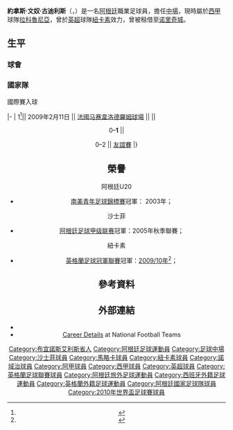 {{noteta
|G1=laliga
|G2=EPL
|T=zh-hans:霍纳斯·古铁雷斯;zh-hk:約拿斯·古迪利斯;zh-tw:霍納斯·古鐵雷斯;
|1=zh-hans:霍纳斯;zh-hk:約拿斯;zh-tw:霍納斯;
|2=zh-hans:曼努埃爾;zh-hk:文奴;zh-tw:曼努埃爾;
|3=zh-hans:萨斯菲尔德; zh-hant;薩斯菲爾德; zh-hk:沙士菲
}}
{{Infobox Football biography
|          playername = 約拿斯·古迪利斯<br />''Jonás Gutiérrez''
|               image = Jonasgutierrezthumbsup.jpg
|        image_size = 250
|            fullname = Jonás Manuel Gutiérrez
|         dateofbirth = {{birth date and age|df=yes|1983|7|5}}
|         cityofbirth = {{tsl|en|Presidente Roque Sáenz Peña||Roque Sáenz Peña}}
|      countryofbirth = [[阿根廷|阿根廷]]
|              height = {{Height|m=1.83}}
|            position = [[中場|中場]]
|         currentclub = [[拉科魯尼亞體育會|拉科魯尼亞]]
|          clubnumber = 24
|          youthyears = 1999-2001
|          youthclubs = [[贝莱斯·萨斯菲尔德足球俱乐部|沙士菲]]
|               years = 2001-2005<br />2005-2008<br />2008-2015<br />2014<br />2015-
|               clubs = [[贝莱斯·萨斯菲尔德足球俱乐部|沙士菲]]<br />[[馬略卡足球俱樂部|馬略卡]]<br />[[紐卡素足球會|紐卡素]]<br />→ [[诺里奇城足球俱乐部|诺里奇城]]<br />[[拉科魯尼亞體育會|拉科魯尼亞]]
|         caps(goals) = 107 ({{0}}1)<br />{{0}}95 ({{0}}5)<br />187 (11)<br />{{0|00}}4 ({{0}}0)<br />0 (0) <!--LEAGUE APPS AND GOALS ONLY PLEASE-->
|       nationalyears = 2007-
|        nationalteam = [[阿根廷國家足球隊|阿根廷]]
| nationalcaps(goals) = {{0}}22 ({{0}}1)
|            pcupdate = 2015年9月1日 (日) 12:28 (UTC)
|            ntupdate = 2012年6月1日
}}{{中文譯名
| english    = Jonás '''Gutiérrez'''
| putonghua  = 古铁雷斯
| taiwan     = 古鐵雷斯
| cantonese  = 古迪利斯<small>（[[明報|明報]]）</small> <br />古迪亞利斯<br /><small>（[[now_sport|now sport]]、香港紐卡素球迷會<ref>[http://www.hknewcastle.com/mainpage.php?page=playerinfo&id=55 香港紐卡素球迷會 古迪亞利斯檔案] {{webarchive|url=https://web.archive.org/web/20081229094635/http://www.hknewcastle.com/mainpage.php?page=playerinfo&id=55 |date=2008-12-29 }}</ref>）</small>
|}}
'''約拿斯·文奴·古迪利斯'''（{{lang-es|'''Jonás Manuel Gutiérrez'''}}，{{bd|1983年|7月5日|catidx=Gutierrez, Jonas}}）是一名[[阿根廷|阿根廷]]職業足球員，擔任[[中場|中場]]，現時屬於[[西甲|西甲]]球隊[[拉科魯尼亞體育會|拉科魯尼亞]]，曾於[[英超|英超]]球隊[[紐卡素足球會|紐卡素]]效力，曾被租借至[[诺里奇城足球俱乐部|诺里奇城]]。

==生平==
===球會===

===國家隊===
;國際賽入球
{{International goals header}}
|-
| 1<ref>{{cite web|title=Spain and Argentina excel|url=http://www.fifa.com/world-match-centre/news/newsid/102/556/9/index.html|publisher=FIFA|accessdate=17 September 2014|date=11 February 2009|archive-date=2015-05-25|archive-url=https://web.archive.org/web/20150525142649/http://www.fifa.com/world-match-centre/news/newsid/102/556/9/index.html|dead-url=no}}</ref>|| 2009年2月11日 || [[法國|法國]][[马赛|马赛]][[韋洛德羅姆球場|韋洛德羅姆球場]] || {{fb|FRA}} || <center>0–'''1''' || <center>0–2 ||  [[友誼賽|友誼賽]]
|}

== 榮譽 ==
;阿根廷U20
*[[南美青年足球錦標賽|南美青年足球錦標賽]]冠軍： 2003年；

;沙士菲
*[[阿根廷足球甲级联赛|阿根廷足球甲级联赛]]冠軍：2005年秋季聯賽；

;紐卡素
*[[英格蘭足球冠軍聯賽|英格蘭足球冠軍聯賽]]冠軍：[[2009年至2010年英格蘭足球冠軍聯賽|2009/10年]]<ref>{{cite web|title=United Crowned Champions In Front Of Record Crowd|url=http://www.nufc.co.uk/page/Match/Report/0,,10278~2034251,00.html|publisher=Newcastle United F.C.|accessdate=17 September 2014|date=24 April 2010|deadurl=yes|archiveurl=https://web.archive.org/web/20150525142422/http://www.nufc.co.uk/page/Match/Report/0,,10278~2034251,00.html|archivedate=2015年5月25日}}</ref>；

== 參考資料 ==
{{reflist}}

== 外部連結 ==
*{{soccerbase|id=44816|name=約拿斯·古迪利斯}}
*[http://www.national-football-teams.com/v2/player.php?id=21007 Career Details] {{Wayback|url=http://www.national-football-teams.com/v2/player.php?id=21007 |date=20090205210110 }} at National Football Teams

{{2010年世界盃足球賽阿根廷參賽名單}}

{{DEFAULTSORT:Gutierrez, Jonas}}
[[Category:布宜諾斯艾利斯省人|Category:布宜諾斯艾利斯省人]]
[[Category:阿根廷足球運動員|Category:阿根廷足球運動員]]
[[Category:足球中場|Category:足球中場]]
[[Category:沙士菲球員|Category:沙士菲球員]]
[[Category:馬略卡球員|Category:馬略卡球員]]
[[Category:紐卡素球員|Category:紐卡素球員]]
[[Category:諾域治球員|Category:諾域治球員]]
[[Category:阿甲球員|Category:阿甲球員]]
[[Category:西甲球員|Category:西甲球員]]
[[Category:英超球員|Category:英超球員]]
[[Category:英格蘭足球聯賽球員|Category:英格蘭足球聯賽球員]]
[[Category:阿根廷旅外足球運動員|Category:阿根廷旅外足球運動員]]
[[Category:西班牙外籍足球運動員|Category:西班牙外籍足球運動員]]
[[Category:英格蘭外籍足球運動員|Category:英格蘭外籍足球運動員]]
[[Category:阿根廷國家足球隊球員|Category:阿根廷國家足球隊球員]]
[[Category:2010年世界盃足球賽球員|Category:2010年世界盃足球賽球員]]